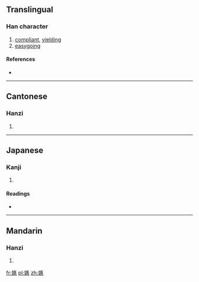 ==Translingual==

===Han character===
{{Han char|rn=38|rad=女|as=11|sn=14|four=4143<sub>1</sub>|canj=女尸大心 (VSKP)|ids=⿰[[女]][[悘]]}}

# [[compliant]], [[yielding]]
# [[easygoing]]

====References====
* {{Han ref|kx=0269.200|dkj=06636|hdz=21076.060|uh=5AD5|ud=23253|bh=E16E|bd=57710}}

----

==Cantonese==

===Hanzi===
{{yue-hanzi|jyut=[[ai3]], [[ji3]]|y=ai3, yi3}}

# {{defn|lang=yue|sort=女11}}

----

==Japanese==

===Kanji===
{{ja-kanji|grade=|rs=女11}}

# {{defn|lang=ja|sort=女11}}

====Readings====
* {{ja-readings|on=[[えい]] (ei)|kun=[[しとやか]] (shitoyaka), [[すなお]] (sunao)}}

----

==Mandarin==

===Hanzi===
{{cmn-hanzi|pin=[[yì]] ([[yi4]])|wg=i<sup>4</sup>}}

# {{defn|lang=cmn|sort=女11}}

[[fr:嫕]]
[[pl:嫕]]
[[zh:嫕]]